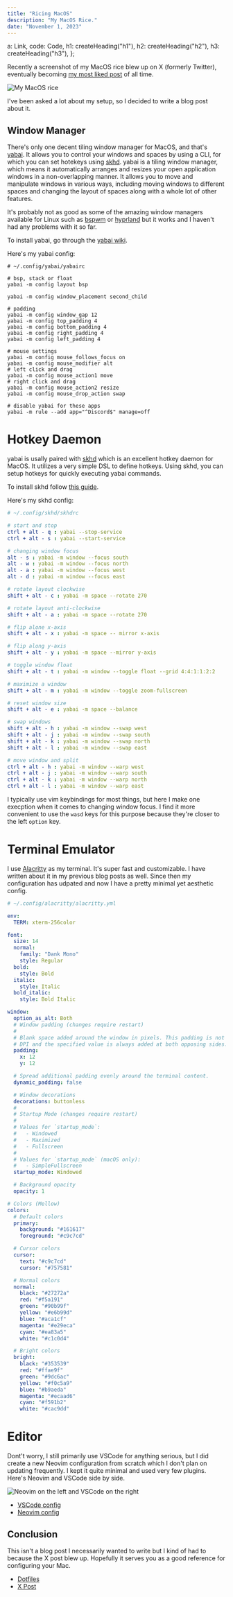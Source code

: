 ```yaml
---
title: "Ricing MacOS"
description: "My MacOS Rice."
date: "November 1, 2023"
---
```



  a: Link,
  code: Code,
  h1: createHeading("h1"),
  h2: createHeading("h2"),
  h3: createHeading("h3"),
};

Recently a screenshot of my MacOS rice blew up on X (formerly Twitter), eventually becoming [my most liked post](https://x.com/nexxeln/status/1715433387337642135/) of all time.

![My MacOS rice](/images/ricing-macos/rice.png)

I've been asked a lot about my setup, so I decided to write a blog post about it.

## Window Manager

There's only one decent tiling window manager for MacOS, and that's [yabai](https://github.com/koekeishiya/yabai/). It allows you to control your windows and spaces by using a CLI, for which you can set hotekeys using [skhd](https://github.com/koekeishiya/skhd). yabai is a tiling window manager, which means it automatically arranges and resizes your open application windows in a non-overlapping manner. It allows you to move and manipulate windows in various ways, including moving windows to different spaces and changing the layout of spaces along with a whole lot of other features.

It's probably not as good as some of the amazing window managers available for Linux such as [bspwm](https://madnight.github.io/bspwm) or [hyprland](https://hyprland.org/) but it works and I haven't had any problems with it so far.

To install yabai, go through the [yabai wiki](https://github.com/koekeishiya/yabai/wiki).

Here's my yabai config:

```shell
# ~/.config/yabai/yabairc 

# bsp, stack or float
yabai -m config layout bsp

yabai -m config window_placement second_child

# padding
yabai -m config window_gap 12
yabai -m config top_padding 4
yabai -m config bottom_padding 4
yabai -m config right_padding 4
yabai -m config left_padding 4

# mouse settings
yabai -m config mouse_follows_focus on
yabai -m config mouse_modifier alt
# left click and drag
yabai -m config mouse_action1 move  
# right click and drag
yabai -m config mouse_action2 resize
yabai -m config mouse_drop_action swap

# disable yabai for these apps
yabai -m rule --add app="^Discord$" manage=off
```

# Hotkey Daemon

yabai is usally paired with [skhd](https://github.com/koekeishiya/skhd) which is an excellent hotkey daemon for MacOS. It utilizes a very simple DSL to define hotkeys. Using skhd, you can setup hotkeys for quickly executing yabai commands.

To install skhd follow [this guide](https://github.com/koekeishiya/skhd#install).

Here's my skhd config:

```yaml
# ~/.config/skhd/skhdrc

# start and stop
ctrl + alt - q : yabai --stop-service
ctrl + alt - s : yabai --start-service

# changing window focus
alt - s : yabai -m window --focus south
alt - w : yabai -m window --focus north
alt - a : yabai -m window --focus west
alt - d : yabai -m window --focus east

# rotate layout clockwise
shift + alt - c : yabai -m space --rotate 270

# rotate layout anti-clockwise
shift + alt - a : yabai -m space --rotate 270

# flip alone x-axis
shift + alt - x : yabai -m space -- mirror x-axis

# flip along y-axis
shift + alt - y : yabai -m space --mirror y-axis

# toggle window float
shift + alt - t : yabai -m window --toggle float --grid 4:4:1:1:2:2

# maximize a window
shift + alt - m : yabai -m window --toggle zoom-fullscreen

# reset window size
shift + alt - e : yabai -m space --balance

# swap windows
shift + alt - h : yabai -m window --swap west
shift + alt - j : yabai -m window --swap south
shift + alt - k : yabai -m window --swap north
shift + alt - l : yabai -m window --swap east

# move window and split
ctrl + alt - h : yabai -m window --warp west
ctrl + alt - j : yabai -m window --warp south
ctrl + alt - k : yabai -m window --warp north
ctrl + alt - l : yabai -m window --warp east
```

I typically use vim keybindings for most things, but here I make one execption when it comes to changing window focus. I find it more convenient to use the `wasd` keys for this purpose because they're closer to the left `option` key.

# Terminal Emulator

I use [Alacritty](https://alacritty.org) as my terminal. It's super fast and customizable. I have written about it in my previous blog posts as well. Since then my configuration has udpated and now I have a pretty minimal yet aesthetic config.

```yaml
# ~/.config/alacritty/alacritty.yml

env:
  TERM: xterm-256color

font:
  size: 14
  normal:
    family: "Dank Mono"
    style: Regular
  bold:
    style: Bold
  italic:
    style: Italic
  bold_italic:
    style: Bold Italic

window:
  option_as_alt: Both
  # Window padding (changes require restart)
  #
  # Blank space added around the window in pixels. This padding is not scaled by
  # DPI and the specified value is always added at both opposing sides.
  padding:
    x: 12
    y: 12

  # Spread additional padding evenly around the terminal content.
  dynamic_padding: false

  # Window decorations
  decorations: buttonless
  #
  # Startup Mode (changes require restart)
  #
  # Values for `startup_mode`:
  #   - Windowed
  #   - Maximized
  #   - Fullscreen
  #
  # Values for `startup_mode` (macOS only):
  #   - SimpleFullscreen
  startup_mode: Windowed

  # Background opacity
  opacity: 1

# Colors (Mellow)
colors:
  # Default colors
  primary:
    background: "#161617"
    foreground: "#c9c7cd"

  # Cursor colors
  cursor:
    text: "#c9c7cd"
    cursor: "#757581"

  # Normal colors
  normal:
    black: "#27272a"
    red: "#f5a191"
    green: "#90b99f"
    yellow: "#e6b99d"
    blue: "#aca1cf"
    magenta: "#e29eca"
    cyan: "#ea83a5"
    white: "#c1c0d4"

  # Bright colors
  bright:
    black: "#353539"
    red: "#ffae9f"
    green: "#9dc6ac"
    yellow: "#f0c5a9"
    blue: "#b9aeda"
    magenta: "#ecaad6"
    cyan: "#f591b2"
    white: "#cac9dd"
```

# Editor

Dont't worry, I still primarily use VSCode for anything serious, but I did create a new Neovim configuration from scratch which I don't plan on updating frequently. I kept it quite minimal and used very few plugins. Here's Neovim and VSCode side by side.

![Neovim on the left and VSCode on the right](/images/ricing-macos/neovim-and-vscode.png)

- [VSCode config](https://github.com/nexxeln/dots/tree/main/Library/Application%20Support/Code%20-%20Insiders/User)
- [Neovim config](https://github.com/nexxeln/dots/tree/main/.config/nvim)

## Conclusion

This isn't a blog post I necessarily wanted to write but I kind of had to because the X post blew up. Hopefully it serves you as a good reference for configuring your Mac.

- [Dotfiles](https://github.com/nexxeln/dots)
- [X Post](https://x.com/nexxeln/status/1715433387337642135/)